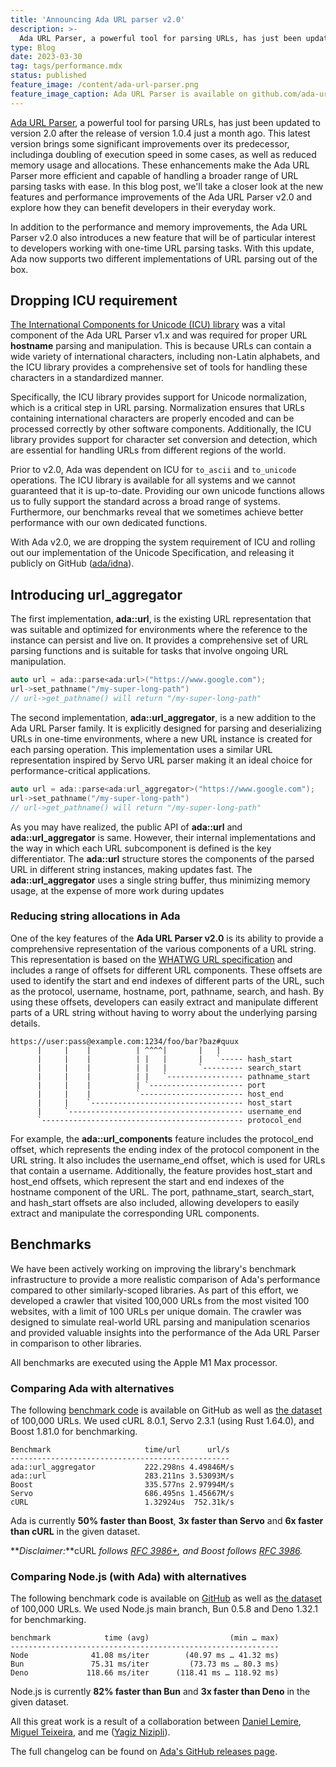 ```yaml
---
title: 'Announcing Ada URL parser v2.0'
description: >-
  Ada URL Parser, a powerful tool for parsing URLs, has just been updated to version 2.0 after the release of version 1.0.4 just a month ago.
type: Blog
date: 2023-03-30
tag: tags/performance.mdx
status: published
feature_image: /content/ada-url-parser.png
feature_image_caption: Ada URL Parser is available on github.com/ada-url/ada
---
```


[Ada URL Parser](https://github.com/ada-url/ada), a powerful tool for parsing URLs, has just been updated to version 2.0 after the release of version 1.0.4 just a month ago. This latest version brings some significant improvements over its predecessor, includinga doubling of execution speed in some cases, as well as reduced memory usage and allocations. These enhancements make the Ada URL Parser more efficient and capable of handling a broader range of URL parsing tasks with ease. In this blog post, we'll take a closer look at the new features and performance improvements of the Ada URL Parser v2.0 and explore how they can benefit developers in their everyday work.

In addition to the performance and memory improvements, the Ada URL Parser v2.0 also introduces a new feature that will be of particular interest to developers working with one-time URL parsing tasks. With this update, Ada now supports two different implementations of URL parsing out of the box.

## Dropping ICU requirement

[The International Components for Unicode (ICU) library](https://icu.unicode.org/) was a vital component of the Ada URL Parser v1.x and was required for proper URL **hostname** parsing and manipulation. This is because URLs can contain a wide variety of international characters, including non-Latin alphabets, and the ICU library provides a comprehensive set of tools for handling these characters in a standardized manner.

Specifically, the ICU library provides support for Unicode normalization, which is a critical step in URL parsing. Normalization ensures that URLs containing international characters are properly encoded and can be processed correctly by other software components. Additionally, the ICU library provides support for character set conversion and detection, which are essential for handling URLs from different regions of the world.

Prior to v2.0, Ada was dependent on ICU for `to_ascii` and `to_unicode` operations. The ICU library is available for all systems and we cannot guaranteed that it is up-to-date. Providing our own unicode functions allows us to fully support the standard across a broad range of systems. Furthermore, our benchmarks reveal that we sometimes achieve better performance with our own dedicated functions.

With Ada v2.0, we are dropping the system requirement of ICU and rolling out our implementation of the Unicode Specification, and releasing it publicly on GitHub ([ada/idna](https://github.com/ada-url/idna)).

## Introducing url\_aggregator

The first implementation, **ada::url**, is the existing URL representation that was suitable and optimized for environments where the reference to the instance can persist and live on. It provides a comprehensive set of URL parsing functions and is suitable for tasks that involve ongoing URL manipulation.

```cpp title="ada::url example"
auto url = ada::parse<ada:url>("https://www.google.com");
url->set_pathname("/my-super-long-path")
// url->get_pathname() will return "/my-super-long-path"
```

The second implementation, **ada::url\_aggregator**, is a new addition to the Ada URL Parser family. It is explicitly designed for parsing and deserializing URLs in one-time environments, where a new URL instance is created for each parsing operation. This implementation uses a similar URL representation inspired by Servo URL parser making it an ideal choice for performance-critical applications.

```cpp title="ada::url_aggregator example"
auto url = ada::parse<ada:url_aggregator>("https://www.google.com");
url->set_pathname("/my-super-long-path")
// url->get_pathname() will return "/my-super-long-path"
```

As you may have realized, the public API of **ada::url** and **ada::url\_aggregator** is same. However, their internal implementations and the way in which each URL subcomponent is defined is the key differentiator. The **ada::url** structure stores the components of the parsed URL in different string instances, making updates fast. The **ada::url\_aggregator** uses a single string buffer, thus minimizing memory usage, at the expense of more work during updates

### Reducing string allocations in Ada

One of the key features of the **Ada URL Parser v2.0** is its ability to provide a comprehensive representation of the various components of a URL string. This representation is based on the [WHATWG URL specification](https://url.spec.whatwg.org/) and includes a range of offsets for different URL components. These offsets are used to identify the start and end indexes of different parts of the URL, such as the protocol, username, hostname, port, pathname, search, and hash. By using these offsets, developers can easily extract and manipulate different parts of a URL string without having to worry about the underlying parsing details.

```text title="URL Components structure"
https://user:pass@example.com:1234/foo/bar?baz#quux
      |     |    |          | ^^^^|       |   |
      |     |    |          | |   |       |   `----- hash_start
      |     |    |          | |   |       `--------- search_start
      |     |    |          | |   `----------------- pathname_start
      |     |    |          | `--------------------- port
      |     |    |          `----------------------- host_end
      |     |    `---------------------------------- host_start
      |     `--------------------------------------- username_end
      `--------------------------------------------- protocol_end
```

For example, the **ada::url\_components** feature includes the protocol\_end offset, which represents the ending index of the protocol component in the URL string. It also includes the username\_end offset, which is used for URLs that contain a username. Additionally, the feature provides host\_start and host\_end offsets, which represent the start and end indexes of the hostname component of the URL. The port, pathname\_start, search\_start, and hash\_start offsets are also included, allowing developers to easily extract and manipulate the corresponding URL components.

## Benchmarks

We have been actively working on improving the library's benchmark infrastructure to provide a more realistic comparison of Ada's performance compared to other similarly-scoped libraries. As part of this effort, we developed a crawler that visited 100,000 URLs from the most visited 100 websites, with a limit of 100 URLs per unique domain. The crawler was designed to simulate real-world URL parsing and manipulation scenarios and provided valuable insights into the performance of the Ada URL Parser in comparison to other libraries.

All benchmarks are executed using the Apple M1 Max processor.

### Comparing Ada with alternatives

The following [benchmark code](https://github.com/ada-url/ada/tree/main/benchmarks) is available on GitHub as well as [the dataset](https://github.com/ada-url/url-dataset) of 100,000 URLs. We used cURL 8.0.1, Servo 2.3.1 (using Rust 1.64.0), and Boost 1.81.0 for benchmarking.

```text title="Benchmark results of Ada"
Benchmark                     time/url      url/s
-------------------------------------------------
ada::url_aggregator           222.298ns 4.49846M/s
ada::url                      283.211ns 3.53093M/s
Boost                         335.577ns 2.97994M/s
Servo                         686.495ns 1.45667M/s
cURL                          1.32924us  752.31k/s
```

Ada is currently **50% faster than Boost**, **3x faster than Servo** and **6x faster than cURL** in the given dataset.

**_Disclaimer:_**cURL _follows [RFC 3986+](https://curl.se/docs/url-syntax.html), and Boost follows [RFC 3986](https://www.rfc-editor.org/rfc/rfc3986)._

### Comparing Node.js (with Ada) with alternatives

The following benchmark code is available on [GitHub](https://github.com/anonrig/node-benchmarks/tree/main/url) as well as [the dataset](https://github.com/ada-url/url-dataset) of 100,000 URLs. We used Node.js main branch, Bun 0.5.8 and Deno 1.32.1 for benchmarking.

```text title="Comparing Node.js with Bun and Deno"
benchmark            time (avg)                  (min … max)
------------------------------------------------------------
Node              41.08 ms/iter        (40.97 ms … 41.32 ms)
Bun               75.31 ms/iter         (73.73 ms … 80.3 ms)
Deno             118.66 ms/iter      (118.41 ms … 118.92 ms)
```

Node.js is currently **82% faster than Bun** and **3x faster than Deno** in the given dataset.

All this great work is a result of a collaboration between [Daniel Lemire](https://github.com/lemire), [Miguel Teixeira](https://github.com/miguelteixeiraa), and me ([Yagiz Nizipli](https://github.com/anonrig)).

The full changelog can be found on [Ada's GitHub releases page](https://github.com/ada-url/ada/releases).
